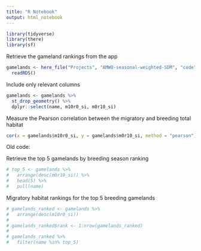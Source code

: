 ```yaml
---
title: "R Notebook"
output: html_notebook
---
```


```r
library(tidyverse)
library(there)
library(sf)
```

Retrieve the gameland rankings from the app
```r
gamelands <- here_file("Projects", "AMWO-seasonal-weighted-SDM", "code", "penn_shiny_app", "woodcock_weighted_habitat", "gamelands.rds") %>% 
  readRDS()
```

Include only relevant columns
```r
gamelands <- gamelands %>% 
  st_drop_geometry() %>% 
  dplyr::select(name, m10r0_si, m0r10_si)
```

Measure the Pearson correlation between the migratory and breeding total habitat
```r
cor(x = gamelands$m10r0_si, y = gamelands$m0r10_si, method = "pearson")
```

Old code:

Retrieve the top 5 gamelands by breeding season ranking
```r
# top_5 <- gamelands %>% 
#   arrange(desc(m0r10_si)) %>% 
#   head(5) %>% 
#   pull(name)
```

Migratory habitat rankings for the top 5 breeding gamelands
```r
# gamelands_ranked <- gamelands %>% 
#   arrange(desc(m10r0_si))
# 
# gamelands_ranked$rank <- 1:nrow(gamelands_ranked)
# 
# gamelands_ranked %>% 
#   filter(name %in% top_5)
```

